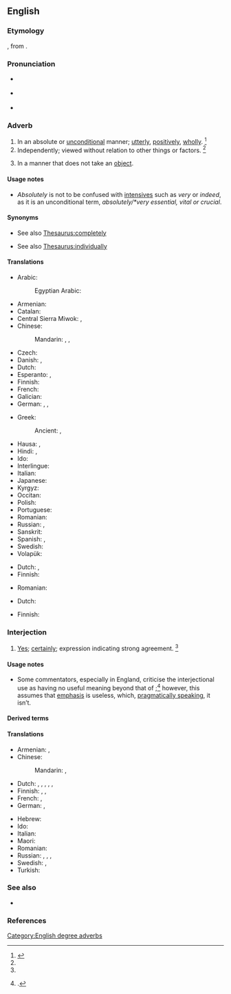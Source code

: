 ==English==

===Etymology===
{{suffix|en|absolute|ly}}, from {{inh|en|enm|-}}.

===Pronunciation===
* {{a|UK}} {{IPA|en|/æb.səˈl(j)uːt.lɪ/}}
* {{a|US}} {{IPA|en|/ˌæb.səˈlut.li/|/ˈæb.səˌlut.li/}}
* {{audio|en|en-us-absolutely.ogg|Audio (US)}}

===Adverb===
{{en-adv|-}}

# In an absolute or [[unconditional]] manner; [[utterly]], [[positively]], [[wholly]]. {{defdate|First attested around 1350 to 1470.}}<ref name=SOED>{{R:SOED5|page=9}}</ref>
# Independently; viewed without relation to other things or factors. {{defdate|First attested around 1350 to 1470.}}<ref name=SOED/>
# {{lb|en|grammar}} In a manner that does not take an [[object]].

====Usage notes====
* ''Absolutely'' is not to be confused with [[intensive]]s such as ''very'' or ''indeed'', as it is an unconditional term, ''absolutely/*very essential, vital or crucial''.

====Synonyms====
* {{sense|in an absolute or unconditional manner}} See also [[Thesaurus:completely]]
* {{sense|viewed without relation to other things}} See also [[Thesaurus:individually]]

====Translations====
{{trans-top|in an absolute manner}}
* Arabic: {{t|ar|مطلقا|tr=muṭlaqan}}
*: Egyptian Arabic: {{t|arz|مطلقا|tr=muṭlaqan}}
* Armenian: {{t+|hy|անպայման}}
* Catalan: {{t+|ca|absolutament}}
* Central Sierra Miwok: {{t|csm|ˀoma·}}, {{t|csm|ˀoma·}}
* Chinese:
*: Mandarin: {{t+|cmn|絕對|alt=絕對地|sc=Hani}}, {{t+|cmn|绝对|tr=juéduì de|alt=绝对地|sc=Hani}}, {{t+|cmn|完全|tr=wánquán de|alt=完全地|sc=Hani}}
* Czech: {{t+|cs|naprosto}}
* Danish: {{t|da|absolut}}, {{t|da|fuldstændig}}
* Dutch: {{t+|nl|absoluut}}
* Esperanto: {{t+|eo|nepre}}, {{t|eo|absolute}}
* Finnish: {{t+|fi|ehdottomasti}}
* French: {{t+|fr|absolument}}
* Galician: {{t|gl|absolutamente}}
* German: {{t+|de|absolut}}, {{t+|de|durchaus}}, {{sense|with negatives}} {{t+|de|gar}}
{{trans-mid}}
* Greek:
*: Ancient: {{t|grc|παντελῶς}}, {{t|grc|τελείως}}
* Hausa: {{t+|ha|tabbas}}, {{t|ha|sosai}}
* Hindi: {{t+|hi|बिलकुल}}, {{t+|hi|बिल्कुल}}
* Ido: {{t+|io|absolute}}
* Interlingue: {{t|ie|absolutmen}}
* Italian: {{t+|it|assolutamente}}
* Japanese: {{t+|ja|絶対|alt=絶対に|tr=ぜったいに, zettai ni}}
* Kyrgyz: {{t+|ky|абсолюттуу}}
* Occitan: {{t|oc|absoludament}}
* Polish: {{t+|pl|absolutnie}}
* Portuguese: {{t+|pt|absolutamente}}
* Romanian: {{t+|ro|absolut}}
* Russian: {{t+|ru|соверше́нно}}, {{t+|ru|абсолю́тно}}
* Sanskrit: {{t+|sa|केवल}}
* Spanish: {{t+|es|totalmente}}, {{t+|es|absolutamente}}
* Swedish: {{t+|sv|absolut}}
* Volapük: {{t+|vo|go}}
{{trans-bottom}}

{{trans-top|independently; viewed without relation to other things or factors}}
* Dutch: {{t+|nl|absoluut}}, {{t+|nl|onafhankelijk}}
* Finnish: {{t+|fi|absoluuttisesti}}
{{trans-mid}}
* Romanian: {{t+|ro|absolut}}
{{trans-bottom}}

{{trans-top|in a manner that does not take an object}}
* Dutch: {{t|nl|geheel op zichzelf staand}}
{{trans-mid}}
* Finnish: {{t+|fi|absoluuttisesti}}
{{trans-bottom}}

===Interjection===
{{en-interj}}

# [[yes|Yes]]; [[certainly]]; expression indicating strong agreement. {{defdate|First attested around 1350 to 1470.}}<ref name=SOED/>
#:{{ux|en|Do you want a free cookie with that coffee?<br>'''Absolutely!'''}}

====Usage notes====
* Some commentators, especially in England, criticise the interjectional use as having no useful meaning beyond that of {{m|en|yes}};<ref name="SLE-usage">{{R:She Literally Exploded|page=3}}.</ref> however, this assumes that [[emphasis]] is useless, which, [[pragmatics|pragmatically speaking]], it isn’t.

====Derived terms====
{{der3|en|
|absofreakinglutely
}}

====Translations====
{{trans-top|yes; certainly}}
* Armenian: {{t+|hy|իհարկե}}, {{t|hy|աչքիս վրա}}
* Chinese:
*: Mandarin: {{t+|cmn|當然|sc=Hani}}, {{t+|cmn|当然|tr=dāngrán|sc=Hani}}
* Dutch: {{t+|nl|absoluut}}, {{t+|nl|werkelijk}}, {{t+|nl|echt}}, {{t+|nl|beslist}}, {{t+|nl|zeker}}, {{t+|nl|ontegenzeglijk}}
* Finnish: {{t|fi|[[ehdottomasti]]}}, {{t|fi|[[nimenomaan]]}}, {{t|fi|tottakai}}
* French: {{t+|fr|absolument}}, {{qualifier|Quebec, informal}} {{t+|fr|mets-en}}
* German: {{t+|de|allerdings}}, {{t|de|aber hallo}}
{{trans-mid}}
* Hebrew: {{t|he|בהחלט|tr=be'hekhlet'|sc=Hebr}}
* Ido: {{t+|io|absolute}}
* Italian: {{t+|it|assolutamente}}
* Maori: {{t|mi|ehara ehara}}
* Romanian: {{t+|ro|absolut}}
* Russian: {{t+|ru|коне́чно}}, {{t+|ru|то́чно}}, {{t+|ru|и́менно}}, {{t+|ru|однозна́чно}}
* Swedish: {{t+|sv|absolut}}, {{t+|sv|definitivt}}
* Turkish: {{t+|tr|kesinlikle}}
{{trans-bottom}}

===See also===
* {{l|en|absitively posolutely}}

===References===
<references/>

[[Category:English degree adverbs]]